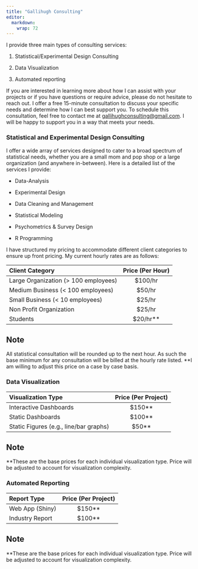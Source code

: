 ```yaml
---
title: "Gallihugh Consulting"
editor: 
  markdown: 
    wrap: 72
---
```


I provide three main types of consulting services:

1.  Statistical/Experimental Design Consulting

2.  Data Visualization

3.  Automated reporting

If you are interested in learning more about how I can assist with your
projects or if you have questions or require advice, please do not
hesitate to reach out. I offer a free 15-minute consultation to discuss
your specific needs and determine how I can best support you. To
schedule this consultation, feel free to contact me at <a href="mailto:gallihughconsulting@gmail.com">gallihughconsulting@gmail.com</a>. I will be happy to support you in a way that meets your needs.

### Statistical and Experimental Design Consulting

I offer a wide array of services designed to cater to a broad spectrum
of statistical needs, whether you are a small mom and pop shop or a
large organization (and anywhere in-between). Here is a detailed list of
the services I provide:

-   Data-Analysis

-   Experimental Design

-   Data Cleaning and Management

-   Statistical Modeling

-   Psychometrics & Survey Design

-   R Programming

I have structured my pricing to accommodate different client categories to ensure up front pricing. My current hourly rates are as
follows:

| Client Category                       | Price (Per Hour) |
|:--------------------------------------|:----------------:|
| Large Organization (\> 100 employees) |     \$100/hr     |
| Medium Business (\< 100 employees)    |     \$50/hr      |
| Small Business (\< 10 employees)      |     \$25/hr      |
| Non Profit Organization               |     \$25/hr      |
| Students                              |   \$20/hr\*\*    |

::: callout-important
## Note
All statistical consultation will be rounded up to the next hour. As
such the base minimum for any consultation will be billed at the hourly
rate listed. \*\*I am willing to adjust this price on a case by case
basis.
:::

### Data Visualization

| Visualization Type                     | Price (Per Project) |
|:---------------------------------------|:-------------------:|
| Interactive Dashboards                 |      \$150\*\*      |
| Static Dashboards                      |      \$100\*\*      |
| Static Figures (e.g., line/bar graphs) |      \$50\*\*       |

::: callout-important
## Note
\*\*These are the base prices for each individual visualization type.
Price will be adjusted to account for visualization complexity.
:::

### Automated Reporting

| Report Type     | Price (Per Project) |
|:----------------|:-------------------:|
| Web App (Shiny)         |      \$150\*\*      |
| Industry Report |      \$100\*\*      |

::: callout-important
## Note
\*\*These are the base prices for each individual visualization type.
Price will be adjusted to account for visualization complexity.
:::
